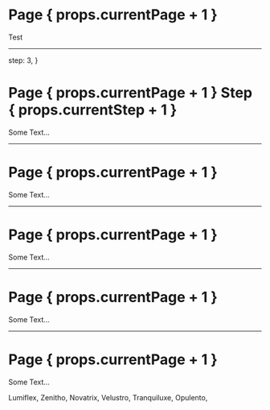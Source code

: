 
# Page { props.currentPage + 1 }

Test


<Background className="opacity-50">
  <Tranquiluxe />
</Background>

---

  step: 3,
}

# Page { props.currentPage + 1 } Step { props.currentStep + 1 }

Some Text...

<TestAnimation step={props.currentStep} />

<Background className="opacity-50">
  <Novatrix />
</Background>

---

# Page { props.currentPage + 1 }

Some Text...

<Background className="opacity-50">
  <Zenitho />
</Background>

---

# Page { props.currentPage + 1 }

Some Text...

<Background className="opacity-50">
  <Velustro />
</Background>

---

# Page { props.currentPage + 1 }

Some Text...

<Background className="opacity-50">
  <Lumiflex />
</Background>

---

# Page { props.currentPage + 1 }

Some Text...

<Background className="opacity-50">
  <Opulento />
</Background>


Lumiflex,
Zenitho,
Novatrix,
Velustro,
Tranquiluxe,
Opulento,